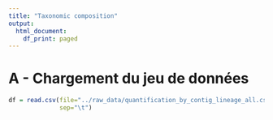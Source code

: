 ```yaml
---
title: "Taxonomic composition"
output:
  html_document:
    df_print: paged
---
```


# A - Chargement du jeu de données

```r
df = read.csv(file="../raw_data/quantification_by_contig_lineage_all.csv",
              sep="\t")
```
